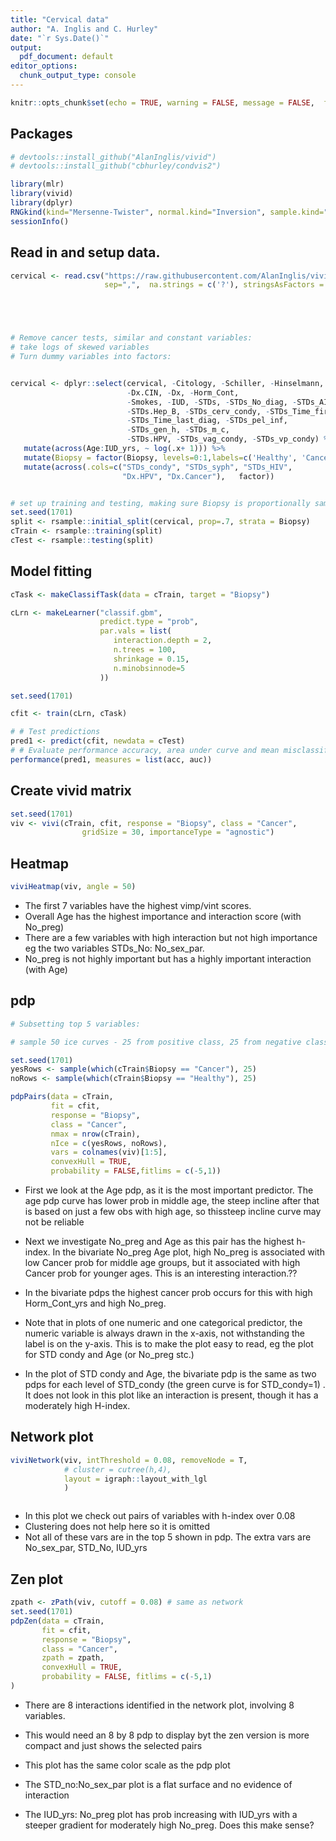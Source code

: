```yaml
---
title: "Cervical data"
author: "A. Inglis and C. Hurley"
date: "`r Sys.Date()`"
output:
  pdf_document: default
editor_options:
  chunk_output_type: console
---
```


```r
knitr::opts_chunk$set(echo = TRUE, warning = FALSE, message = FALSE,  fig.width=5, fig.height=5 ,fig.align="center",fig.path="cfigs/")
```


## Packages
```r
# devtools::install_github("AlanInglis/vivid")
# devtools::install_github("cbhurley/condvis2")

library(mlr)
library(vivid)
library(dplyr)
RNGkind(kind="Mersenne-Twister", normal.kind="Inversion", sample.kind="Rejection" ) # defaults
sessionInfo()
```

## Read in and setup data.

```r
cervical <- read.csv("https://raw.githubusercontent.com/AlanInglis/vivid/master/paperCodeData/cervicalCancer.csv",
                     sep=",",  na.strings = c('?'), stringsAsFactors = FALSE)





# Remove cancer tests, similar and constant variables:
# take logs of skewed variables
# Turn dummy variables into factors:


cervical <- dplyr::select(cervical, -Citology, -Schiller, -Hinselmann,
                          -Dx.CIN, -Dx, -Horm_Cont,
                          -Smokes, -IUD, -STDs, -STDs_No_diag, -STDs_AIDS,
                          -STDs.Hep_B, -STDs_cerv_condy, -STDs_Time_first_diag,
                          -STDs_Time_last_diag, -STDs_pel_inf,
                          -STDs_gen_h, -STDs_m_c,
                          -STDs.HPV, -STDs_vag_condy, -STDs_vp_condy) %>%
   mutate(across(Age:IUD_yrs, ~ log(.x+ 1))) %>%
   mutate(Biopsy = factor(Biopsy, levels=0:1,labels=c('Healthy', 'Cancer') )) %>%
   mutate(across(.cols=c("STDs_condy", "STDs_syph", "STDs_HIV",
                         "Dx.HPV", "Dx.Cancer"),   factor))


# set up training and testing, making sure Biopsy is proportionally sampled
set.seed(1701)
split <- rsample::initial_split(cervical, prop=.7, strata = Biopsy)
cTrain <- rsample::training(split)
cTest <- rsample::testing(split)

```

## Model fitting

```r
cTask <- makeClassifTask(data = cTrain, target = "Biopsy")

cLrn <- makeLearner("classif.gbm",
                    predict.type = "prob",
                    par.vals = list(
                       interaction.depth = 2,
                       n.trees = 100,
                       shrinkage = 0.15,
                       n.minobsinnode=5
                    ))

set.seed(1701)

cfit <- train(cLrn, cTask)

# # Test predictions
pred1 <- predict(cfit, newdata = cTest)
# # Evaluate performance accuracy, area under curve and mean misclassification error
performance(pred1, measures = list(acc, auc))
```


## Create vivid matrix 
```r

set.seed(1701)
viv <- vivi(cTrain, cfit, response = "Biopsy", class = "Cancer",
                gridSize = 30, importanceType = "agnostic")

```

## Heatmap

```r
viviHeatmap(viv, angle = 50)

```

- The first 7 variables have the highest vimp/vint scores.  
- Overall Age has the highest importance and interaction score (with No_preg)
- There are a few variables with high interaction but not high importance  eg the two variables STDs_No: No_sex_par.
-  No_preg is not highly important but has a highly important interaction (with Age)


## pdp

```r
# Subsetting top 5 variables:

# sample 50 ice curves - 25 from positive class, 25 from negative class:

set.seed(1701)
yesRows <- sample(which(cTrain$Biopsy == "Cancer"), 25)
noRows <- sample(which(cTrain$Biopsy == "Healthy"), 25)

pdpPairs(data = cTrain,
         fit = cfit,
         response = "Biopsy",
         class = "Cancer",
         nmax = nrow(cTrain),
         nIce = c(yesRows, noRows),
         vars = colnames(viv)[1:5],
         convexHull = TRUE,
         probability = FALSE,fitlims = c(-5,1))
```

-  First we look at the Age pdp, as it is the most important predictor. The age pdp curve has lower prob in middle age,  the steep incline after that is based on just a few obs with high age, so thissteep incline curve may not be reliable

- Next we investigate No_preg and Age as this pair has the highest h-index. In the bivariate No_preg Age plot, high No_preg is associated with low Cancer prob for middle age groups, but it associated with high Cancer prob for younger ages. This is an interesting interaction.??


- In the bivariate pdps the highest cancer prob occurs for this with high Horm_Cont_yrs  and high No_preg.

- Note that in plots of one numeric and one categorical predictor, the numeric variable is always drawn in the x-axis, not withstanding the label is on the y-axis. This is to make the plot easy to read, eg the plot for  STD condy and Age (or No_preg stc.)

- In the plot of STD condy and Age, the bivariate pdp is the same as two pdps for each level of STD_condy (the green curve is for STD_condy=1)  . It does not look in this plot like an interaction is present, though it has a moderately high H-index. 



## Network plot

```r
viviNetwork(viv, intThreshold = 0.08, removeNode = T,
            # cluster = cutree(h,4),
            layout = igraph::layout_with_lgl
            )



```

- In this plot we check out pairs of variables with h-index over 0.08
- Clustering does not help here so it is omitted
- Not all of these vars are in the top 5 shown in pdp. The extra vars are No_sex_par, STD_No, IUD_yrs

## Zen plot


```r
zpath <- zPath(viv, cutoff = 0.08) # same as network
set.seed(1701)
pdpZen(data = cTrain,
       fit = cfit,
       response = "Biopsy",
       class = "Cancer",
       zpath = zpath,
       convexHull = TRUE,
       probability = FALSE, fitlims = c(-5,1)
)
```

- There are 8 interactions identified in the network plot, involving 8 variables.

- This would need an 8 by 8 pdp to display byt the zen version is more compact and just shows the selected pairs

- This plot has the same color scale as the pdp plot

- The STD_no:No_sex_par plot is a flat surface and no evidence of interaction

- The IUD_yrs: No_preg plot has prob increasing with IUD_yrs with a steeper gradient for moderately high No_preg. Does this make sense? 
